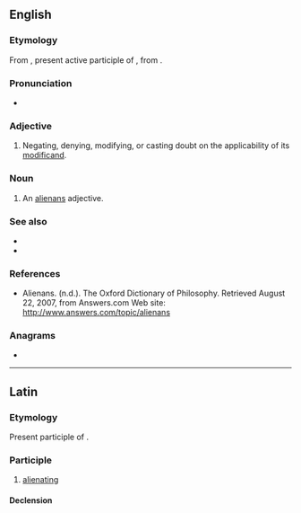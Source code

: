 ==English==

===Etymology===
From {{bor|en|la|aliēnāns}}, present active participle of {{m|la|aliēnō||make something another's}}, from {{m|la|aliēnus||another's, foreign}}.

===Pronunciation===
* {{IPA|en|/ˈeɪli.ənænz/}}
{{rfap|en}}

===Adjective===
{{examples|sense=alienans adjective|examples=
* '''purported''' contract
* '''alleged''' perpetrator
* '''forged''' passport
* '''expectant''' mother
* '''fantasy''' partner
* '''near''' victory}}
{{en-adj|-}}

# {{lb|en|rhetoric|philosophy|of a grammatical [[modifier]], especially an [[adjective]]}} Negating, denying, modifying, or casting doubt on the applicability of its [[modificand]].
#: {{ux|en|The newspaper never called him "the murderer", always "the <u>alleged</u> murderer", but the '''alienans''' adjective didn't help very much: the word "murderer" is all people saw.}}
#: {{ux|en|Because a "decoy duck" is not a duck, "decoy" is an '''alienans''' adjective.}}

===Noun===
{{en-noun|?}}

# {{lb|en|rhetoric|philosophy}} An [[#Adjective|alienans]] adjective.

===See also===
* {{l|en|modal}}
* {{l|en|modality}}

===References===
* Alienans. (n.d.). The Oxford Dictionary of Philosophy. Retrieved August 22, 2007, from Answers.com Web site: http://www.answers.com/topic/alienans

===Anagrams===
* {{anagrams|en|a=aaeilnns|Annalise|alanines|annalise}}

----

==Latin==

===Etymology===
Present participle of {{m|la|aliēnō}}.

===Participle===
{{la-part|aliēnāns}}

# [[alienating]]

====Declension====
{{la-adecl|aliēnāns<3-P+>}}